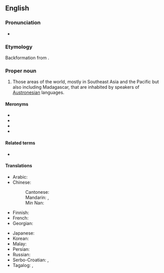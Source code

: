 ==English==

===Pronunciation===
* {{IPA|en|/ˌɒs.tɹəˈniː.ʒə/}}

===Etymology===
Backformation from {{m|en|Austronesian}}.

===Proper noun===
{{en-proper noun}}

# Those areas of the world, mostly in Southeast Asia and the Pacific but also including Madagascar, that are inhabited by speakers of [[Austronesian]] languages.

====Meronyms====
* {{w|Maritime Southeast Asia}}
* {{l|en|Melanesia}}
* {{l|en|Micronesia}}
* {{l|en|Polynesia}}

====Related terms====
* {{l|en|Austronesian}}

====Translations====
{{trans-top|group of islands}}
* Arabic: {{t|ar|أُسْتْرُونِيزِيَا}}
* Chinese:
*: Cantonese: {{t|yue|南島|tr=naam4 dou2}}
*: Mandarin: {{t+|cmn|南島|tr=Nándǎo}}, {{t+|cmn|南岛|tr=Nándǎo}}
*: Min Nan: {{t|nan|南島|tr=Lâm-tó}}
* Finnish: {{t|fi|Austronesia}}
* French: {{t+|fr|Austronésie}}
* Georgian: {{t|ka|ავსტრონეზია}}
{{trans-mid}}
* Japanese: {{t|ja|オーストロネシア|tr=Ōsutoroneshia}}
* Korean: {{t|ko|^오스트로네시아}}
* Malay: {{t|ms|Austronesia}}
* Persian: {{t|fa|آسترونزی|tr=âstronezi}}
* Russian: {{t+|ru|Австронезия}}
* Serbo-Croatian: {{t|sh|Аустронезија|f}}, {{t|sh|Austronezija|f}}
* Tagalog: {{t|tl|Awstronesya}}, {{t|tl|Austronesya}}
{{trans-bottom}}